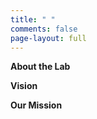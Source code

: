 ```yaml
---
title: " "
comments: false
page-layout: full
---
```


**About the Lab**

**Vision**

**Our Mission**
